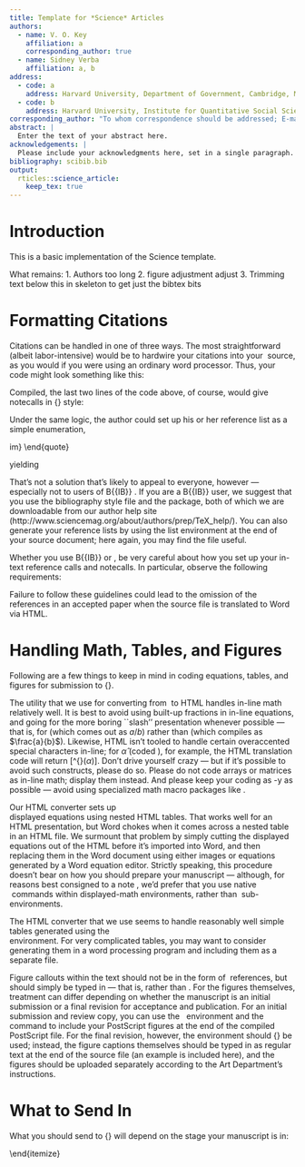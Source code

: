 ```yaml
---
title: Template for *Science* Articles
authors:
  - name: V. O. Key
    affiliation: a
    corresponding_author: true
  - name: Sidney Verba
    affiliation: a, b
address:
  - code: a
    address: Harvard University, Department of Government, Cambridge, MA 02138
  - code: b
    address: Harvard University, Institute for Quantitative Social Science, Cambridge, MA 02138
corresponding_author: "To whom correspondence should be addressed; E-mail: key@harvard.edu."
abstract: |
  Enter the text of your abstract here.
acknowledgements: |
  Please include your acknowledgments here, set in a single paragraph.
bibliography: scibib.bib
output: 
  rticles::science_article:
    keep_tex: true
---
```


# Introduction

This is a basic implementation of the Science template. 

What remains:
1. Authors too long
2. figure adjustment adjust
3. Trimming text below this in skeleton to get just the bibtex bits

# Formatting Citations

Citations can be handled in one of three ways.  The most
straightforward (albeit labor-intensive) would be to hardwire your
citations into your \LaTeX\ source, as you would if you were using an
ordinary word processor.  Thus, your code might look something like
this:


\begin{quote}
\begin{verbatim}
However, this record of the solar nebula may have been
partly erased by the complex history of the meteorite
parent bodies, which includes collision-induced shock,
thermal metamorphism, and aqueous alteration
({\it 1, 2, 5--7\/}).
\end{verbatim}
\end{quote}


\noindent Compiled, the last two lines of the code above, of course, would give notecalls in {\it Science\/} style:

\begin{quote}
\ldots thermal metamorphism, and aqueous alteration ({\it 1, 2, 5--7\/}).
\end{quote}

Under the same logic, the author could set up his or her reference list as a simple enumeration,

\begin{quote}
\begin{verbatim}
{\bf References and Notes}

\begin{enumerate}
\item G. Gamow, {\it The Constitution of Atomic Nuclei
and Radioactivity\/} (Oxford Univ. Press, New York, 1931).
\item W. Heisenberg and W. Pauli, {\it Zeitschr.\ f.\ 
Physik\/} {\bf 56}, 1 (1929).
\end{enumerate}
\end{verbatim}
\end{quote}

\noindent yielding

\begin{quote}
{\bf References and Notes}

\begin{enumerate}
\item G. Gamow, {\it The Constitution of Atomic Nuclei and
Radioactivity\/} (Oxford Univ. Press, New York, 1931).
\item W. Heisenberg and W. Pauli, {\it Zeitschr.\ f.\ Physik} {\bf 56},
1 (1929).
\end{enumerate}
\end{quote}

That's not a solution that's likely to appeal to everyone, however ---
especially not to users of B{\small{IB}}\TeX\ \cite{inclme}.  If you
are a B{\small{IB}}\TeX\ user, we suggest that you use the
\texttt{Science.bst} bibliography style file and the
\texttt{scicite.sty} package, both of which we are downloadable from our author help site
(http://www.sciencemag.org/about/authors/prep/TeX_help/).  You can also
generate your reference lists by using the list environment
\texttt{\{thebibliography\}} at the end of your source document; here
again, you may find the \texttt{scicite.sty} file useful.

Whether you use B{\small{IB}}\TeX\ or \texttt{\{thebibliography\}}, be
very careful about how you set up your in-text reference calls and
notecalls.  In particular, observe the following requirements:

\begin{enumerate}
\item Please follow the style for references outlined at our author
  help site and embodied in recent issues of {\it Science}.  Each
  citation number should refer to a single reference; please do not
  concatenate several references under a single number.
\item Please cite your references and notes in text {\it only\/} using
  the standard \LaTeX\ \verb+\cite+ command, not another command
  driven by outside macros.
\item Please separate multiple citations within a single \verb+\cite+
  command using commas only; there should be {\it no space\/}
  between reference keynames.  That is, if you are citing two
  papers whose bibliography keys are \texttt{keyname1} and
  \texttt{keyname2}, the in-text cite should read
  \verb+\cite{keyname1,keyname2}+, {\it not\/}
  \verb+\cite{keyname1, keyname2}+.
\end{enumerate}

\noindent Failure to follow these guidelines could lead
to the omission of the references in an accepted paper when the source
file is translated to Word via HTML.

# Handling Math, Tables, and Figures

Following are a few things to keep in mind in coding equations,
tables, and figures for submission to {\it Science}.

\paragraph*{In-line math.}  The utility that we use for converting
from \LaTeX\ to HTML handles in-line math relatively well.  It is best
to avoid using built-up fractions in in-line equations, and going for
the more boring ``slash'' presentation whenever possible --- that is,
for \verb+$a/b$+ (which comes out as $a/b$) rather than
\verb+$\frac{a}{b}$+ (which compiles as $\frac{a}{b}$).  Likewise,
HTML isn't tooled to handle certain overaccented special characters
in-line; for $\hat{\alpha}$ (coded \verb+$\hat{\alpha}$+), for
example, the HTML translation code will return [\^{}$(\alpha)$].
Don't drive yourself crazy --- but if it's possible to avoid such
constructs, please do so.  Please do not code arrays or matrices as
in-line math; display them instead.  And please keep your coding as
\TeX-y as possible --- avoid using specialized math macro packages
like \texttt{amstex.sty}.

\paragraph*{Displayed math.} Our HTML converter sets up \TeX\
displayed equations using nested HTML tables.  That works well for an
HTML presentation, but Word chokes when it comes across a nested
table in an HTML file.  We surmount that problem by simply cutting the
displayed equations out of the HTML before it's imported into Word,
and then replacing them in the Word document using either images or
equations generated by a Word equation editor.  Strictly speaking,
this procedure doesn't bear on how you should prepare your manuscript
--- although, for reasons best consigned to a note \cite{nattex}, we'd
prefer that you use native \TeX\ commands within displayed-math
environments, rather than \LaTeX\ sub-environments.

\paragraph*{Tables.}  The HTML converter that we use seems to handle
reasonably well simple tables generated using the \LaTeX\
\texttt{\{tabular\}} environment.  For very complicated tables, you
may want to consider generating them in a word processing program and
including them as a separate file.

\paragraph*{Figures.}  Figure callouts within the text should not be
in the form of \LaTeX\ references, but should simply be typed in ---
that is, \verb+(Fig. 1)+ rather than \verb+\ref{fig1}+.  For the
figures themselves, treatment can differ depending on whether the
manuscript is an initial submission or a final revision for acceptance
and publication.  For an initial submission and review copy, you can
use the \LaTeX\ \verb+{figure}+ environment and the
\verb+\includegraphics+ command to include your PostScript figures at
the end of the compiled PostScript file.  For the final revision,
however, the \verb+{figure}+ environment should {\it not\/} be used;
instead, the figure captions themselves should be typed in as regular
text at the end of the source file (an example is included here), and
the figures should be uploaded separately according to the Art
Department's instructions.


# What to Send In

What you should send to {\it Science\/} will depend on the stage your manuscript is in:

\begin{itemize}
\item {\bf Important:} If you're sending in the initial submission of
  your manuscript (that is, the copy for evaluation and peer review),
  please send in {\it only\/} a PostScript or PDF version of the
  compiled file (including figures).  Please do not send in the \TeX\ 
  source, \texttt{.sty}, \texttt{.bbl}, or other associated files with
  your initial submission.  (For more information, please see the
  instructions at our Web submission site,
  http://www.submit2science.org/ .)
\item When the time comes for you to send in your revised final
  manuscript (i.e., after peer review), we require that you include
  all source files and generated files in your upload.  Thus, if the
  name of your main source document is \texttt{ltxfile.tex}, you
  need to include:
\begin{itemize}
\item \texttt{ltxfile.tex}.
\item \texttt{ltxfile.aux}, the auxilliary file generated by the
  compilation.
\item A PostScript file (compiled using \texttt{dvips} or some other
  driver) of the \texttt{.dvi} file generated from
  \texttt{ltxfile.tex}, or a PDF file distilled from that
  PostScript.  You do not need to include the actual \texttt{.dvi}
  file in your upload.
\item From B{\small{IB}}\TeX\ users, your bibliography (\texttt{.bib})
  file, {\it and\/} the generated file \texttt{ltxfile.bbl} created
  when you run B{\small{IB}}\TeX.
\item Any additional \texttt{.sty} and \texttt{.bst} files called by
  the source code (though, for reasons noted earlier, we {\it
    strongly\/} discourage the use of such files beyond those
  mentioned in this document).
\end{itemize}
\end{itemize}

